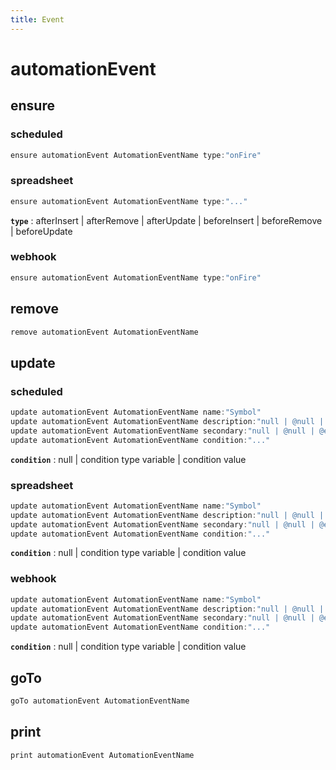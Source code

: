 ```yaml
---
title: Event
---
```


# automationEvent

## ensure

### scheduled
```js filename="Terminal" copy
ensure automationEvent AutomationEventName type:"onFire"
```

### spreadsheet
```js filename="Terminal" copy
ensure automationEvent AutomationEventName type:"..."
```

**`type`**
 : afterInsert | afterRemove | afterUpdate | beforeInsert | beforeRemove | beforeUpdate

### webhook
```js filename="Terminal" copy
ensure automationEvent AutomationEventName type:"onFire"
```


## remove

```js filename="Terminal" copy
remove automationEvent AutomationEventName
```


## update

### scheduled
```js filename="Terminal" copy
update automationEvent AutomationEventName name:"Symbol"
update automationEvent AutomationEventName description:"null | @null | @empty | text"
update automationEvent AutomationEventName secondary:"null | @null | @empty | text"
update automationEvent AutomationEventName condition:"..."
```

**`condition`**
 : null | condition type variable | condition value

### spreadsheet
```js filename="Terminal" copy
update automationEvent AutomationEventName name:"Symbol"
update automationEvent AutomationEventName description:"null | @null | @empty | text"
update automationEvent AutomationEventName secondary:"null | @null | @empty | text"
update automationEvent AutomationEventName condition:"..."
```

**`condition`**
 : null | condition type variable | condition value

### webhook
```js filename="Terminal" copy
update automationEvent AutomationEventName name:"Symbol"
update automationEvent AutomationEventName description:"null | @null | @empty | text"
update automationEvent AutomationEventName secondary:"null | @null | @empty | text"
update automationEvent AutomationEventName condition:"..."
```

**`condition`**
 : null | condition type variable | condition value


## goTo

```js filename="Terminal" copy
goTo automationEvent AutomationEventName
```


## print

```js filename="Terminal" copy
print automationEvent AutomationEventName
```


